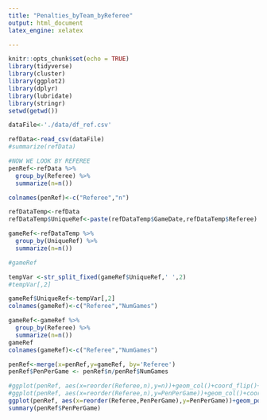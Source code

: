 ```yaml
---
title: "Penalties_byTeam_byReferee"
output: html_document
latex_engine: xelatex

---
```

  
```r
knitr::opts_chunk$set(echo = TRUE)
library(tidyverse)
library(cluster)
library(ggplot2)
library(dplyr)
library(lubridate)
library(stringr)
setwd(getwd())

dataFile<-'./data/df_ref.csv'

refData<-read_csv(dataFile)
#summarize(refData)
```



```r
#NOW WE LOOK BY REFEREE
penRef<-refData %>%
  group_by(Referee) %>%
  summarize(n=n())

colnames(penRef)<-c("Referee","n")

refDataTemp<-refData
refDataTemp$UniqueRef<-paste(refDataTemp$GameDate,refDataTemp$Referee)

gameRef<-refDataTemp %>%
  group_by(UniqueRef) %>%
  summarize(n=n())

#gameRef

tempVar <-str_split_fixed(gameRef$UniqueRef,' ',2)
#tempVar[,2]

gameRef$UniqueRef<-tempVar[,2]
colnames(gameRef)<-c("Referee","NumGames")

gameRef<-gameRef %>%
  group_by(Referee) %>%
  summarize(n=n())
gameRef
colnames(gameRef)<-c("Referee","NumGames")

penRef<-merge(x=penRef,y=gameRef, by='Referee')
penRef$PenPerGame <- penRef$n/penRef$NumGames

#ggplot(penRef, aes(x=reorder(Referee,n),y=n))+geom_col()+coord_flip()+ggtitle("Number of Penalties Given by Referee")+xlab('Ref Name')+ylab('No. of Penalties')+theme_bw()
#ggplot(penRef, aes(x=reorder(Referee,n),y=PenPerGame))+geom_col()+coord_flip()+ggtitle("Number of Penalties Given by Referee Per Game")+xlab('Ref Name')+ylab('No. of Penalties')+theme_bw()
ggplot(penRef, aes(x=reorder(Referee,PenPerGame),y=PenPerGame))+geom_point()+coord_flip()+ggtitle("Number of Penalties Given by Referee Per Game")+xlab('Ref Name')+ylab('No. of Penalties / Game')+theme_bw()+geom_hline(yintercept=(mean(penRef$PenPerGame)),color='Red',alpha=0.4)
summary(penRef$PenPerGame)


```